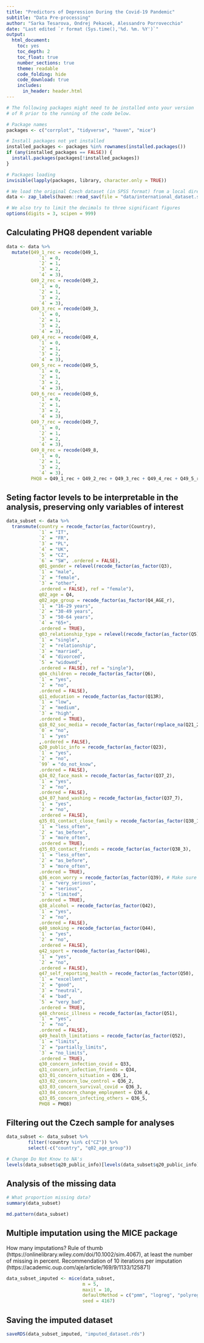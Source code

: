 ```yaml
---
title: "Predictors of Depression During the Covid-19 Pandemic" 
subtitle: "Data Pre-processing"
author: "Sarka Tesarova, Ondrej Pekacek, Alessandro Porrovecchio"
date: "Last edited `r format (Sys.time(),'%d. %m. %Y')`"
output:
  html_document: 
    toc: yes
    toc_depth: 2
    toc_float: true
    number_sections: true
    theme: readable
    code_folding: hide
    code_download: true
    includes:
      in_header: header.html
---
```



```r
# The following packages might need to be installed onto your version 
# of R prior to the running of the code below.

# Package names
packages <- c("corrplot", "tidyverse", "haven", "mice")

# Install packages not yet installed
installed_packages <- packages %in% rownames(installed.packages())
if (any(installed_packages == FALSE)) {
  install.packages(packages[!installed_packages])
}

# Packages loading
invisible(lapply(packages, library, character.only = TRUE))

# We load the original Czech dataset (in SPSS format) from a local directory.
data <- zap_labels(haven::read_sav(file = "data/international_dataset.sav"))

# We also try to limit the decimals to three significant figures
options(digits = 3, scipen = 999)

```

## Calculating PHQ8 dependent variable

```r

data <- data %>%
  mutate(Q49_1_rec = recode(Q49_1,
            `1` = 0,
            `2` = 1,
            `3` = 2,
            `4` = 3),
         Q49_2_rec = recode(Q49_2,
            `1` = 0,
            `2` = 1,
            `3` = 2,
            `4` = 3),
         Q49_3_rec = recode(Q49_3,
            `1` = 0,
            `2` = 1,
            `3` = 2,
            `4` = 3),
         Q49_4_rec = recode(Q49_4,
            `1` = 0,
            `2` = 1,
            `3` = 2,
            `4` = 3),
         Q49_5_rec = recode(Q49_5,
            `1` = 0,
            `2` = 1,
            `3` = 2,
            `4` = 3),
         Q49_6_rec = recode(Q49_6,
            `1` = 0,
            `2` = 1,
            `3` = 2,
            `4` = 3),
         Q49_7_rec = recode(Q49_7,
            `1` = 0,
            `2` = 1,
            `3` = 2,
            `4` = 3),
         Q49_8_rec = recode(Q49_8,
            `1` = 0,
            `2` = 1,
            `3` = 2,
            `4` = 3),
         PHQ8 = Q49_1_rec + Q49_2_rec + Q49_3_rec + Q49_4_rec + Q49_5_rec + Q49_6_rec + Q49_7_rec + Q49_8_rec)
```

## Seting factor levels to be interpretable in the analysis, preserving only variables of interest

```r
data_subset <- data %>% 
  transmute(country = recode_factor(as_factor(Country),
            `1` = "IT",
            `2` = "FR",
            `3` = "PL",
            `4` = "UK",
            `5` = "CZ",
            `6` = "SW", .ordered = FALSE),
            q01_gender = relevel(recode_factor(as_factor(Q3),
            `1` = "male",
            `2` = "female",
            `3` = "other",
            .ordered = FALSE), ref = "female"),
            q02_age = Q4,
            q02_age_group = recode_factor(as_factor(Q4_AGE_r),
            `1` = "16-29 years",
            `2` = "30-49 years",
            `3` = "50-64 years",
            `4` = "65+",
            .ordered = TRUE),
            q03_relationship_type = relevel(recode_factor(as_factor(Q5),
            `1` = "single",
            `2` = "relationship",
            `3` = "married",
            `4` = "divorced",
            `5` = "widowed",
            .ordered = FALSE), ref = "single"),
            q04_children = recode_factor(as_factor(Q6),
            `1` = "yes",
            `2` = "no",
            .ordered = FALSE),
            q11_education = recode_factor(as_factor(Q13R),
            `1` = "low",
            `2` = "medium",
            `3` = "high",
            .ordered = TRUE),
            q18_02_soc_media = recode_factor(as_factor(replace_na(Q21_2, 0)),
            `0` = "no",
            `1` = "yes"
            ,.ordered = FALSE),
            q20_public_info = recode_factor(as_factor(Q23),
            `1` = "yes",
            `2` = "no",
            `99` = "do_not_know",
            .ordered = FALSE),
            q34_02_face_mask = recode_factor(as_factor(Q37_2),
            `1` = "yes",
            `2` = "no",
            .ordered = FALSE),
            q34_07_hand_washing = recode_factor(as_factor(Q37_7),
            `1` = "yes",
            `2` = "no",
            .ordered = FALSE),
            q35_01_contact_close_family = recode_factor(as_factor(Q38_1),
            `1` = "less_often",
            `2` = "as_before",
            `3` = "more_often",
            .ordered = TRUE),
            q35_03_contact_friends = recode_factor(as_factor(Q38_3),
            `1` = "less_often",
            `2` = "as_before",
            `3` = "more_often",
            .ordered = TRUE),
            q36_econ_worry = recode_factor(as_factor(Q39), # Make sure the direction is consistent!
            `1` = "very_serious",
            `2` = "serious",
            `3` = "limited",
            .ordered = TRUE),
            q38_alcohol = recode_factor(as_factor(Q42),
            `1` = "yes",
            `2` = "no",
            .ordered = FALSE),
            q40_smoking = recode_factor(as_factor(Q44),
            `1` = "yes",
            `2` = "no",
            .ordered = FALSE),
            q42_sport = recode_factor(as_factor(Q46),
            `1` = "yes",
            `2` = "no",
            .ordered = FALSE),
            q47_self_reporting_health = recode_factor(as_factor(Q50),
            `1` = "excellent",
            `2` = "good",
            `3` = "neutral",
            `4` = "bad",
            `5` = "very_bad",
            .ordered = TRUE),
            q48_chronic_illness = recode_factor(as_factor(Q51),
            `1` = "yes",
            `2` = "no",
            .ordered = FALSE),
            q49_health_limitations = recode_factor(as_factor(Q52),
            `1` = "limits",
            `2` = "partially_limits",
            `3` = "no_limits",
            .ordered = TRUE),
            q30_concern_infection_covid = Q33,
            q31_concern_infection_friends = Q34,
            q33_01_concern_situation = Q36_1,
            q33_02_concern_low_control = Q36_2,
            q33_03_concern_survival_covid = Q36_3,
            q33_04_concern_change_employment = Q36_4,
            q33_05_concern_infecting_others = Q36_5,
            PHQ8 = PHQ8) 

```

## Filtering out the Czech sample for analyses

```r
data_subset <- data_subset %>%
        filter(!country %in% c("CZ")) %>% 
        select(-c("country", "q02_age_group"))

# Change Do Not Know to NA's
levels(data_subset$q20_public_info)[levels(data_subset$q20_public_info) == "do_not_know"] <- NA

```

## Analysis of the missing data

```r
# What proportion missing data?
summary(data_subset)

md.pattern(data_subset)
```

## Multiple imputation using the MICE package

How many imputations? Rule of thumb (https://onlinelibrary.wiley.com/doi/10.1002/sim.4067), at least the number of missing in percent.
Recommendation of 10 iterations per imputation (https://academic.oup.com/aje/article/169/9/1133/125871)
```r
data_subset_imputed <- mice(data_subset,
                            m = 5,
                            maxit = 10,
                            defaultMethod = c("pmm", "logreg", "polyreg", "polr"),
                            seed = 4167)
```


## Saving the imputed dataset
```r
saveRDS(data_subset_imputed, "imputed_dataset.rds")

```


